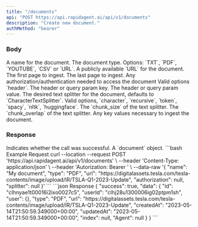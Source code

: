 ```yaml
---
title: "/documents"
api: "POST https://api.rapidagent.ai/api/v1/documents"
description: "Create new document."
authMethod: "bearer"
---
```


### Body

<ParamField body="name" type="string">
  A name for the document.
</ParamField>
<ParamField body="type" type="string">
  The document type. Options: `TXT`, `PDF`, `YOUTUBE`, `CSV` or `URL`.
</ParamField>
<ParamField body="url" type="string">
  A publicly available `URL` for the document.
</ParamField>
<ParamField body="from_page" type="number">
  The first page to ingest.
</ParamField>
<ParamField body="to_page" type="string">
  The last page to ingest.
</ParamField>
<ParamField body="authorization" type="object">
  Any authorization/authentication needed to access the document
  <Expandable title="authorization object">
    <ResponseField name="type" type="string">
      Valid options `header`.
    </ResponseField>
    <ResponseField name="key" type="string">
      The header or query param key.
    </ResponseField>
    <ResponseField name="value" type="string">
      The header or query param value.
    </ResponseField>
  </Expandable>
</ParamField>
<ParamField body="splitter" type="object">
  The desired text splitter for the document, defaults to
  `CharacterTextSplitter`.
  <Expandable title="authorization object">
    <ResponseField name="type" type="string">
      Valid options, `character`, `recursive`, `token`, `spacy`, `nltk`,
      `huggingface`.
    </ResponseField>
    <ResponseField name="chunk_size" type="number">
      The `chunk_size` of the text splitter.
    </ResponseField>
    <ResponseField name="chunk_overlap" type="number">
      The `chunk_overlap` of the text splitter.
    </ResponseField>
  </Expandable>
</ParamField>
<ParamField body="metadata" type="object">
  Any key values necessary to ingest the document.
</ParamField>

### Response

<ResponseField name="success" type="boolean">
  Indicates whether the call was successful.
</ResponseField>

<ResponseField name="data" type="object">
  A `document` object.
</ResponseField>

<RequestExample>
```bash Example Request
curl --location --request POST 'https://api.rapidagent.ai/api/v1/documents' \
--header 'Content-Type: application/json' \
--header 'Autorization: Bearer <token>' \
--data-raw '{
    "name": "My document",
    "type": "PDF",
    "url": "https://digitalassets.tesla.com/tesla-contents/image/upload/IR/TSLA-Q1-2023-Update", 
    "authorization": null,
    "splitter": null
}'
```
</RequestExample>

<ResponseExample>
```json Response
{
  "success": true,
  "data": {
    "id": "clhnyae1t00016i2ixo0027c5",
    "userId": "clhj28u1300006ig02ptpm1sh",
    "user": {},
    "type": "PDF",
    "url": "https://digitalassets.tesla.com/tesla-contents/image/upload/IR/TSLA-Q1-2023-Update",
    "createdAt": "2023-05-14T21:50:59.349000+00:00",
    "updatedAt": "2023-05-14T21:50:59.349000+00:00",
    "index": null,
    "Agent": null
  }
}
```
</ResponseExample>
